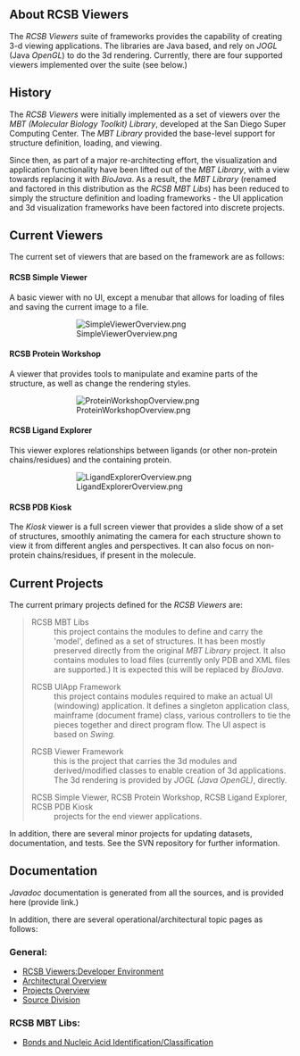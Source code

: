 == About RCSB Viewers ==

The ''RCSB Viewers'' suite of frameworks provides the capability of creating 3-d viewing applications.  The libraries are Java based, and rely on ''JOGL'' (Java ''OpenGL'') to do the 3d rendering.  Currently, there are four supported viewers implemented over the suite (see below.)

== History ==

The ''RCSB Viewers'' were initially implemented as a set of viewers over the ''MBT (Molecular Biology Toolkit) Library'', developed at the San Diego Super Computing Center.  The ''MBT Library'' provided the base-level support for structure definition, loading, and viewing.

Since then, as part of a major re-architecting effort, the visualization and application functionality have been lifted out of the ''MBT Library'', with a view towards replacing it with ''BioJava''.  As a result, the ''MBT Library'' (renamed and factored in this distribution as the ''RCSB MBT Libs'') has been reduced to simply the structure definition and loading frameworks - the UI application and 3d visualization frameworks have been factored into discrete projects.

== Current Viewers ==

The current set of viewers that are based on the framework are as follows:

==== RCSB Simple Viewer ====

A basic viewer with no UI, except a menubar that allows for loading of files and saving the current image to a file.
::[[Image:SimpleViewerOverview.png]]

==== RCSB Protein Workshop ====

A viewer that provides tools to manipulate and examine parts of the structure, as well as change the rendering styles.
::[[Image:ProteinWorkshopOverview.png]]

==== RCSB Ligand Explorer ====

This viewer explores relationships between ligands (or other non-protein chains/residues) and the containing protein.
::[[Image:LigandExplorerOverview.png]]

==== RCSB PDB Kiosk ====

The ''Kiosk'' viewer is a full screen viewer that provides a slide show of a set of structures, smoothly animating the camera for each structure shown to view it from different angles and perspectives.  It can also focus on non-protein chains/residues, if present in the molecule.

== Current Projects ==

The current primary projects defined for the ''RCSB Viewers'' are:

<blockquote>
;RCSB MBT Libs
: this project contains the modules to define and carry the 'model', defined as a set of structures.  It has been mostly preserved directly from the original ''MBT Library'' project.  It also contains modules to load files (currently only PDB and XML files are supported.)  It is expected this will be replaced by ''BioJava''.

;RCSB UIApp Framework
: this project contains modules required to make an actual UI (windowing) application.  It defines a singleton application class, mainframe (document frame) class, various controllers to tie the pieces together and direct program flow.  The UI aspect is based on ''Swing.''

;RCSB Viewer Framework
: this is the project that carries the 3d modules and derived/modified classes to enable creation of 3d applications.  The 3d rendering is provided by ''JOGL (Java OpenGL)'', directly.

;RCSB Simple Viewer, RCSB Protein Workshop, RCSB Ligand Explorer, RCSB PDB Kiosk
: projects for the end viewer applications.
</blockquote>

In addition, there are several minor projects for updating datasets, documentation, and tests.  See the SVN repository for further information.

== Documentation ==

''Javadoc'' documentation is generated from all the sources, and is provided here (provide link.)

In addition, there are several operational/architectural topic pages as follows:

=== General: ===
* [[RCSB Viewers:Developer Environment]]
* [[RCSB Viewers:Architectural Overview|Architectural Overview]]
* [[RCSB Viewers:Projects Overview|Projects Overview]]
* [[RCSB Viewers:Source Division|Source Division]]

=== RCSB MBT Libs: ===
* [[RCSB Viewers:MBT Libs:Bonds and Nucleic Acid Identification/Classification|Bonds and Nucleic Acid Identification/Classification]]